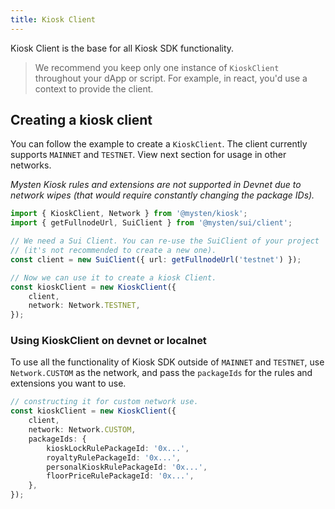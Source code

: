 ```yaml
---
title: Kiosk Client
---
```


Kiosk Client is the base for all Kiosk SDK functionality.

> We recommend you keep only one instance of `KioskClient` throughout your dApp or script. For
> example, in react, you'd use a context to provide the client.

## Creating a kiosk client

You can follow the example to create a `KioskClient`. The client currently supports `MAINNET` and
`TESTNET`. View next section for usage in other networks.

_Mysten Kiosk rules and extensions are not supported in Devnet due to network wipes (that would
require constantly changing the package IDs)._

```typescript
import { KioskClient, Network } from '@mysten/kiosk';
import { getFullnodeUrl, SuiClient } from '@mysten/sui/client';

// We need a Sui Client. You can re-use the SuiClient of your project
// (it's not recommended to create a new one).
const client = new SuiClient({ url: getFullnodeUrl('testnet') });

// Now we can use it to create a kiosk Client.
const kioskClient = new KioskClient({
	client,
	network: Network.TESTNET,
});
```

### Using KioskClient on devnet or localnet

To use all the functionality of Kiosk SDK outside of `MAINNET` and `TESTNET`, use `Network.CUSTOM`
as the network, and pass the `packageIds` for the rules and extensions you want to use.

```typescript
// constructing it for custom network use.
const kioskClient = new KioskClient({
	client,
	network: Network.CUSTOM,
	packageIds: {
		kioskLockRulePackageId: '0x...',
		royaltyRulePackageId: '0x...',
		personalKioskRulePackageId: '0x...',
		floorPriceRulePackageId: '0x...',
	},
});
```
